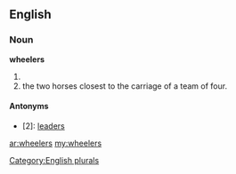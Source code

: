 ==English==

===Noun===
'''wheelers'''

# {{plural of|[[wheeler]]}}
# the two horses closest to the carriage of a team of four.

====Antonyms====
*[2]: [[leaders]]

[[Category:English plurals]]

[[ar:wheelers]]
[[my:wheelers]]